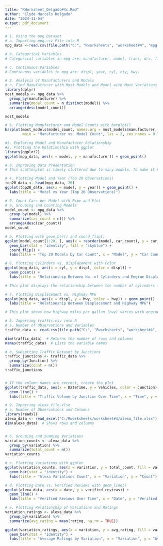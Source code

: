```yaml
---
title: "RWorksheet_Delgado#4c.Rmd"
author: "Clyde Marcelo Delgado"
date: "2024-11-04"
output: pdf_document
---
```

```r
# 1. Using the mpg Dataset
# a. Importing mpg.csv File into R
mpg_data <-read.csv(file.path("C:", "Rworksheets", "worksheet#4", "mpg.csv"), header = TRUE, sep = ",", stringsAsFactors = FALSE)

# b. Categorical Variables
# Categorical variables in mpg are: manufacturer, model, trans, drv, fl, class.

# c. Continuous Variables
# Continuous variables in mpg are: displ, year, cyl, cty, hwy.
```

```r
# 2. Analysis of Manufacturers and Models
# a. Find Manufacturer with Most Models and Model with Most Variations
library(dplyr)
most_models <- mpg_data %>%
  group_by(manufacturer) %>%
  summarize(model_count = n_distinct(model)) %>%
  arrange(desc(model_count))

most_models

# b. Plotting Manufacturer and Model Counts with barplot()
barplot(most_models$model_count, names.arg = most_models$manufacturer, 
        main = "Manufacturer vs. Model Count", las = 2, cex.names = 0.7)
```

```r
#3. Exploring Model and Manufacturer Relationship
#a. Plotting the Relationship with ggplot
library(ggplot2)
ggplot(mpg_data, aes(x = model, y = manufacturer)) + geom_point()

# b. Improving Data Presentation
# This scatterplot is likely cluttered due to many models. To make it more readable, consider summarizing the data by counting the occurrences of each model by manufacturer.
```

```r
# 4. Plotting Model and Year (Top 20 Observations)
top20_data <- head(mpg_data, 20)
ggplot(top20_data, aes(x = model, y = year)) + geom_point() +
  labs(title = "Model vs Year (Top 20 Observations)")
```

```r
# 5. Count Cars per Model with Pipe and Plot
# a. Grouping and Counting Models
model_count <- mpg_data %>%
  group_by(model) %>%
  summarize(car_count = n()) %>%
  arrange(desc(car_count))
model_count

# b. Plotting with geom_bar() and coord_flip()
ggplot(model_count[1:20, ], aes(x = reorder(model, car_count), y = car_count)) +
  geom_bar(stat = "identity", fill = "skyblue") +
  coord_flip() +
  labs(title = "Top 20 Models by Car Count", x = "Model", y = "Car Count")

```

```r
# 6. Plotting Cylinders vs. Displacement with Color
ggplot(mpg_data, aes(x = cyl, y = displ, color = displ)) + 
  geom_point() + 
  labs(title = "Relationship Between No. of Cylinders and Engine Displacement")

# This plot displays the relationship between the number of cylinders (cyl) and engine displacement (displ), with color indicating the level of displacement.
```

```r
# 7. Plotting Displacement vs. Highway MPG
ggplot(mpg_data, aes(x = displ, y = hwy, color = hwy)) + geom_point() +
  labs(title = "Relationship Between Displacement and Highway MPG")

# This plot shows how highway miles per gallon (hwy) varies with engine displacement (displ), with color depicting fuel efficiency on highways.
```

```r
# 8. Importing traffic.csv into R
# a. Number of Observations and Variables
traffic_data <- read.csv(file.path("C:", "Rworksheets", "worksheet#4", "traffic.csv"), header = TRUE, sep = ",", stringsAsFactors = FALSE)

dim(traffic_data)  # Returns the number of rows and columns
names(traffic_data)  # Lists the variable names

# b. Subsetting Traffic Dataset by Junctions
traffic_junctions <- traffic_data %>%
  group_by(Junction) %>%
  summarize(count = n())
traffic_junctions


# If the column names are correct, create the plot
ggplot(traffic_data, aes(x = DateTime, y = Vehicles, color = Junction)) + 
  geom_line() + 
  labs(title = "Traffic Volume by Junction Over Time", x = "Time", y = "Traffic Volume")
```

```r
# 9. Importing alexa_file.xlsx
# a. Number of Observations and Columns
library(readxl)
alexa_data <- read_excel("C:/Rworksheets/worksheet#4/alexa_file.xlsx")
dim(alexa_data)  # Shows rows and columns


# b. Grouping and Summing Variations
variation_counts <- alexa_data %>%
  group_by(variation) %>%
  summarize(total_count = n())
variation_counts

# c. Plotting Variations with ggplot
ggplot(variation_counts, aes(x = variation, y = total_count, fill = variation)) +
  geom_bar(stat = "identity") +
  labs(title = "Alexa Variations Count", x = "Variation", y = "Count")

# d. Plotting Date vs. Verified Reviews with geom_line()
ggplot(alexa_data, aes(x = date, y = verified_reviews)) + 
  geom_line() + 
  labs(title = "Verified Reviews Over Time", x = "Date", y = "Verified Reviews")

# e. Plotting Relationship of Variations and Ratings
variation_ratings <- alexa_data %>%
  group_by(variation) %>%
  summarize(avg_rating = mean(rating, na.rm = TRUE))

ggplot(variation_ratings, aes(x = variation, y = avg_rating, fill = variation)) +
  geom_bar(stat = "identity") +
  labs(title = "Average Ratings by Variation", x = "Variation", y = "Average Rating")

```